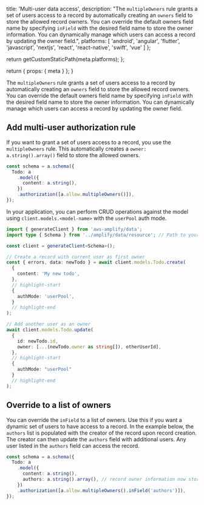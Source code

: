 
  title: 'Multi-user data access',
  description: "The `multipleOwners` rule grants a set of users access to a record by automatically creating an `owners` field to store the allowed record owners. You can override the default owners field name by specifying `inField` with the desired field name to store the owner information. You can dynamically manage which users can access a record by updating the owner field.",
  platforms: [
    'android',
    'angular',
    'flutter',
    'javascript',
    'nextjs',
    'react',
    'react-native',
    'swift',
    'vue'
  ]
};


  return getCustomStaticPath(meta.platforms);
};

  return {
    props: {
      meta
    }
  };
}

The `multipleOwners` rule grants a set of users access to a record by automatically creating an `owners` field to store the allowed record owners. You can override the default owners field name by specifying `inField` with the desired field name to store the owner information. You can dynamically manage which users can access a record by updating the owner field.

## Add multi-user authorization rule

If you want to grant a set of users access to a record, you use the `multipleOwners` rule. This automatically creates a `owner: a.string().array()` field to store the allowed owners.

```ts title="amplify/data/resource.ts"
const schema = a.schema({
  Todo: a
    .model({
      content: a.string(),
    })
    .authorization([a.allow.multipleOwners()]),
});
```

In your application, you can perform CRUD operations against the model using `client.models.<model-name>` with the `userPool` auth mode.

```ts
import { generateClient } from 'aws-amplify/data';
import type { Schema } from '../amplify/data/resource'; // Path to your backend resource definition

const client = generateClient<Schema>();

// Create a record with current user as first owner
const { errors, data: newTodo } = await client.models.Todo.create(
  {
    content: 'My new todo',
  },
  // highlight-start
  {
    authMode: 'userPool',
  }
  // highlight-end
);
```
```ts
// Add another user as an owner
await client.models.Todo.update(
  {
    id: newTodo.id,
    owner: [...(newTodo.owner as string[]), otherUserId],
  },
  // highlight-start
  {
    authMode: "userPool"
  }
  // highlight-end
);
```

## Override to a list of owners

You can override the `inField` to a list of owners. Use this if you want a dynamic set of users to have access to a record. In the example below, the `authors` list is populated with the creator of the record upon record creation. The creator can then update the `authors` field with additional users. Any user listed in the `authors` field can access the record.

```ts
const schema = a.schema({
  Todo: a
    .model({
      content: a.string(),
      authors: a.string().array(), // record owner information now stored in "authors" field
    })
    .authorization([a.allow.multipleOwners().inField('authors')]),
});
```
